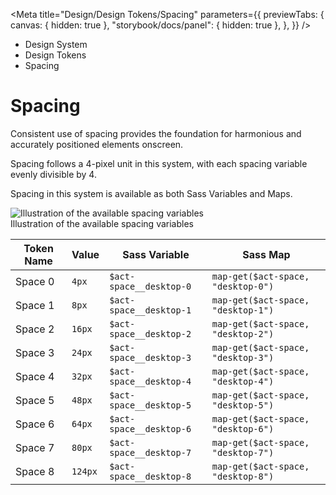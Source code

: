 
<Meta
	title="Design/Design Tokens/Spacing"
	parameters={{
		previewTabs: {
			canvas: { hidden: true },
			"storybook/docs/panel": { hidden: true },
		},
	}}
/>

<div className="act-docs-container">
	<Masthead />
	<main className="act-body">
		<div className="act-flex act-flex-light-purple">
			<div className="act-flex__container act-flex__container-padding-trim">
				<div className="act-flex__grid">
					<div className="act-flex__row">
						<div className="act-col__cw-12">
							<div className="act-box">
								<div className="act-breadcrumbs">
									<ul className="act-breadcrumbs__container">
										<li className="act-breadcrumbs__crumb act-h6">
											<LinkTo className="act-breadcrumbs__crumb__link" kind="about-about--page">
												Design System <i className="fa-solid fa-angle-right"></i>
											</LinkTo>
										</li>
										<li className="act-breadcrumbs__crumb act-h6">
											<LinkTo className="act-breadcrumbs__crumb__link" kind="design-overview--page">
												Design Tokens <i className="fa-solid fa-angle-right"></i>
											</LinkTo>
										</li>
										<li className="act-breadcrumbs__crumb act-h6">
											<LinkTo className="act-breadcrumbs__crumb__link" kind="design-spacing--page">
												Spacing <i className="fa-solid fa-angle-right"></i>
											</LinkTo>
										</li>
									</ul>
								</div>
								<h1>Spacing</h1>
							</div>
						</div>
					</div>
				</div>
			</div>
		</div>
		<div className="act-flex">
			<div className="act-flex__container">
				<div className="act-flex__grid">
					<div className="act-flex__row">
						<div className="act-col__cw-12">
							<div className="act-box">
								<p>Consistent use of spacing provides the foundation for harmonious and accurately positioned elements onscreen.</p>
								<p>Spacing follows a 4-pixel unit in this system, with each spacing variable evenly divisible by 4.</p>
								<p>Spacing in this system is available as both Sass Variables and Maps.</p>
								<div className="act-img">
									<img src="/images/2-design-spacing-1.png" alt="Illustration of the available spacing variables" />
									<div className="act-img__description act-p-small">
										<i class="fa-solid fa-circle-info"></i> Illustration of the available spacing variables
									</div>
								</div>
								<div className="act-table-container">
									<table className="act-table">
										<thead>
											<tr>
												<th>Token Name</th>
												<th>Value</th>
												<th>Sass Variable</th>
												<th>Sass Map</th>
											</tr>
										</thead>
										<tbody>
											<tr>
												<td>Space 0</td>
												<td>
													<code>4px</code>
												</td>
												<td>
													<code className="sass-var">$act-space__desktop-0</code>
												</td>
												<td>
													<code className="sass-var">map-get($act-space, "desktop-0")</code>
												</td>
											</tr>
											<tr>
												<td>Space 1</td>
												<td>
													<code>8px</code>
												</td>
												<td>
													<code className="sass-var">$act-space__desktop-1</code>
												</td>
												<td>
													<code className="sass-var">map-get($act-space, "desktop-1")</code>
												</td>
											</tr>
											<tr>
												<td>Space 2</td>
												<td>
													<code>16px</code>
												</td>
												<td>
													<code className="sass-var">$act-space__desktop-2</code>
												</td>
												<td>
													<code className="sass-var">map-get($act-space, "desktop-2")</code>
												</td>
											</tr>
											<tr>
												<td>Space 3</td>
												<td>
													<code>24px</code>
												</td>
												<td>
													<code className="sass-var">$act-space__desktop-3</code>
												</td>
												<td>
													<code className="sass-var">map-get($act-space, "desktop-3")</code>
												</td>
											</tr>
											<tr>
												<td>Space 4</td>
												<td>
													<code>32px</code>
												</td>
												<td>
													<code className="sass-var">$act-space__desktop-4</code>
												</td>
												<td>
													<code className="sass-var">map-get($act-space, "desktop-4")</code>
												</td>
											</tr>
											<tr>
												<td>Space 5</td>
												<td>
													<code>48px</code>
												</td>
												<td>
													<code className="sass-var">$act-space__desktop-5</code>
												</td>
												<td>
													<code className="sass-var">map-get($act-space, "desktop-5")</code>
												</td>
											</tr>
											<tr>
												<td>Space 6</td>
												<td>
													<code>64px</code>
												</td>
												<td>
													<code className="sass-var">$act-space__desktop-6</code>
												</td>
												<td>
													<code className="sass-var">map-get($act-space, "desktop-6")</code>
												</td>
											</tr>
											<tr>
												<td>Space 7</td>
												<td>
													<code>80px</code>
												</td>
												<td>
													<code className="sass-var">$act-space__desktop-7</code>
												</td>
												<td>
													<code className="sass-var">map-get($act-space, "desktop-7")</code>
												</td>
											</tr>
											<tr>
												<td>Space 8</td>
												<td>
													<code>124px</code>
												</td>
												<td>
													<code className="sass-var">$act-space__desktop-8</code>
												</td>
												<td>
													<code className="sass-var">map-get($act-space, "desktop-8")</code>
												</td>
											</tr>
										</tbody>
									</table>
								</div>
							</div>
						</div>
					</div>
				</div>
			</div>
		</div>
	</main>
	<footer className="act-footer">
		<AoC />
		<Footer />
	</footer>
</div>
